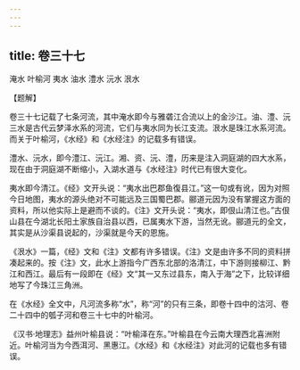 ```yaml
---
---
---
```

title: 卷三十七
---





淹水 叶榆河 夷水 油水 澧水 沅水 泿水


【题解】


卷三十七记载了七条河流，其中淹水即今与雅砻江合流以上的金沙江。油、澧、沅三水是古代云梦泽水系的河流，它们与夷水同为长江支流。泿水是珠江水系河流。而关于叶榆河，《水经》和《水经注》的记载多有错误。


澧水、沅水，即今澧江、沅江。湘、资、沅、澧，历来是注入洞庭湖的四大水系，现在由于洞庭湖不断缩小，入湖水道与《水经注》时代已有很大变化。


夷水即今清江。《经》文开头说：“夷水出巴郡鱼復县江。”这一句或有讹，因为对照今日地图，夷水的源头绝对不可能远及三国蜀巴郡。郦道元因为没有掌握这方面的资料，所以他实际上是避而不谈的。《注》文开头说：“夷水，即佷山清江也。”古佷山县在今湖北长阳土家族自治县以西，已属夷水下游，当然无讹。郦道元的全文，其实是从沙渠县说起的，沙渠就是今天的恩施。


《泿水》一篇，《经》文和《注》文都有许多错误。《注》文是由许多不同的资料拼凑起来的。按《注》文，此水上游指今广西东北部的洛清江，中下游则接柳江、黔江和西江。最后有一段即在《经》文“其一又东过县东，南入于海”之下，比较详细地写了今珠江三角洲。


在《水经》全文中，凡河流多称“水”，称“河”的只有三条，即卷十四中的沽河、卷二十四中的瓠子河和卷三十七中的叶榆河。


《汉书·地理志》益州叶榆县说：“叶榆泽在东。”叶榆县在今云南大理西北喜洲附近。叶榆河当为今西洱河、黑惠江。《水经》和《水经注》对此河的记载也多有错误。